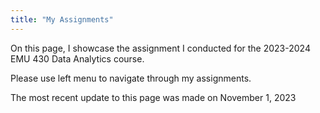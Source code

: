 ```yaml
---
title: "My Assignments"
---
```


On this page, I showcase the assignment I conducted for the 2023-2024 EMU 430 Data Analytics course.

Please use left menu to navigate through my assignments.

The most recent update to this page was made on November 1, 2023
